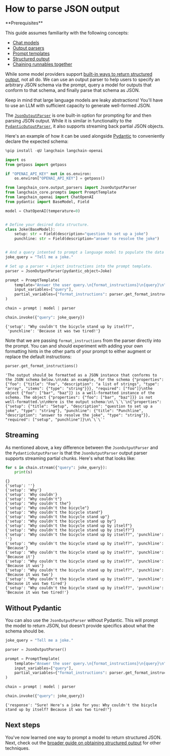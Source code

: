 # How to parse JSON output

<Info>
**Prerequisites**


This guide assumes familiarity with the following concepts:
- [Chat models](/oss/python/concepts/chat_models)
- [Output parsers](/oss/python/concepts/output_parsers)
- [Prompt templates](/oss/python/concepts/prompt_templates)
- [Structured output](/oss/python/how-to/structured_output)
- [Chaining runnables together](/oss/python/how-to/sequence/)

</Info>

While some model providers support [built-in ways to return structured output](/oss/python/how-to/structured_output), not all do. We can use an output parser to help users to specify an arbitrary JSON schema via the prompt, query a model for outputs that conform to that schema, and finally parse that schema as JSON.

<Note>
Keep in mind that large language models are leaky abstractions! You'll have to use an LLM with sufficient capacity to generate well-formed JSON.
</Note>

The [`JsonOutputParser`](https://python.langchain.com/api_reference/core/output_parsers/langchain_core.output_parsers.json.JsonOutputParser.html) is one built-in option for prompting for and then parsing JSON output. While it is similar in functionality to the [`PydanticOutputParser`](https://python.langchain.com/api_reference/core/output_parsers/langchain_core.output_parsers.pydantic.PydanticOutputParser.html), it also supports streaming back partial JSON objects.

Here's an example of how it can be used alongside [Pydantic](https://docs.pydantic.dev/) to conveniently declare the expected schema:


```python
%pip install -qU langchain langchain-openai

import os
from getpass import getpass

if "OPENAI_API_KEY" not in os.environ:
    os.environ["OPENAI_API_KEY"] = getpass()
```


```python
from langchain_core.output_parsers import JsonOutputParser
from langchain_core.prompts import PromptTemplate
from langchain_openai import ChatOpenAI
from pydantic import BaseModel, Field

model = ChatOpenAI(temperature=0)


# Define your desired data structure.
class Joke(BaseModel):
    setup: str = Field(description="question to set up a joke")
    punchline: str = Field(description="answer to resolve the joke")


# And a query intented to prompt a language model to populate the data structure.
joke_query = "Tell me a joke."

# Set up a parser + inject instructions into the prompt template.
parser = JsonOutputParser(pydantic_object=Joke)

prompt = PromptTemplate(
    template="Answer the user query.\n{format_instructions}\n{query}\n",
    input_variables=["query"],
    partial_variables={"format_instructions": parser.get_format_instructions()},
)

chain = prompt | model | parser

chain.invoke({"query": joke_query})
```



```output
{'setup': "Why couldn't the bicycle stand up by itself?",
 'punchline': 'Because it was two tired!'}
```


Note that we are passing `format_instructions` from the parser directly into the prompt. You can and should experiment with adding your own formatting hints in the other parts of your prompt to either augment or replace the default instructions:


```python
parser.get_format_instructions()
```



```output
'The output should be formatted as a JSON instance that conforms to the JSON schema below.\n\nAs an example, for the schema {"properties": {"foo": {"title": "Foo", "description": "a list of strings", "type": "array", "items": {"type": "string"}}}, "required": ["foo"]}\nthe object {"foo": ["bar", "baz"]} is a well-formatted instance of the schema. The object {"properties": {"foo": ["bar", "baz"]}} is not well-formatted.\n\nHere is the output schema:\n\`\`\`\n{"properties": {"setup": {"title": "Setup", "description": "question to set up a joke", "type": "string"}, "punchline": {"title": "Punchline", "description": "answer to resolve the joke", "type": "string"}}, "required": ["setup", "punchline"]}\n\`\`\`'
```


## Streaming

As mentioned above, a key difference between the `JsonOutputParser` and the `PydanticOutputParser` is that the `JsonOutputParser` output parser supports streaming partial chunks. Here's what that looks like:


```python
for s in chain.stream({"query": joke_query}):
    print(s)
```
```output
{}
{'setup': ''}
{'setup': 'Why'}
{'setup': 'Why couldn'}
{'setup': "Why couldn't"}
{'setup': "Why couldn't the"}
{'setup': "Why couldn't the bicycle"}
{'setup': "Why couldn't the bicycle stand"}
{'setup': "Why couldn't the bicycle stand up"}
{'setup': "Why couldn't the bicycle stand up by"}
{'setup': "Why couldn't the bicycle stand up by itself"}
{'setup': "Why couldn't the bicycle stand up by itself?"}
{'setup': "Why couldn't the bicycle stand up by itself?", 'punchline': ''}
{'setup': "Why couldn't the bicycle stand up by itself?", 'punchline': 'Because'}
{'setup': "Why couldn't the bicycle stand up by itself?", 'punchline': 'Because it'}
{'setup': "Why couldn't the bicycle stand up by itself?", 'punchline': 'Because it was'}
{'setup': "Why couldn't the bicycle stand up by itself?", 'punchline': 'Because it was two'}
{'setup': "Why couldn't the bicycle stand up by itself?", 'punchline': 'Because it was two tired'}
{'setup': "Why couldn't the bicycle stand up by itself?", 'punchline': 'Because it was two tired!'}
```
## Without Pydantic

You can also use the `JsonOutputParser` without Pydantic. This will prompt the model to return JSON, but doesn't provide specifics about what the schema should be.


```python
joke_query = "Tell me a joke."

parser = JsonOutputParser()

prompt = PromptTemplate(
    template="Answer the user query.\n{format_instructions}\n{query}\n",
    input_variables=["query"],
    partial_variables={"format_instructions": parser.get_format_instructions()},
)

chain = prompt | model | parser

chain.invoke({"query": joke_query})
```



```output
{'response': "Sure! Here's a joke for you: Why couldn't the bicycle stand up by itself? Because it was two tired!"}
```


## Next steps

You've now learned one way to prompt a model to return structured JSON. Next, check out the [broader guide on obtaining structured output](/oss/python/how-to/structured_output) for other techniques.


```python

```
